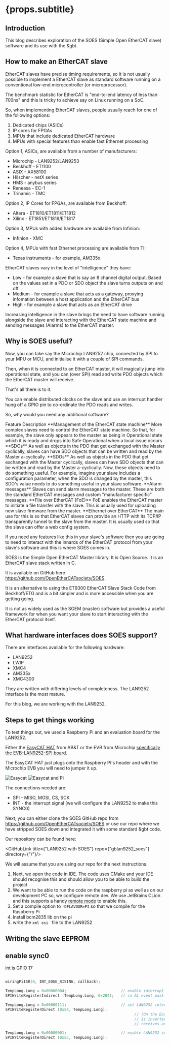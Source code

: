 

# {props.subtitle}
<PageTag tags={props.tags}/>
<ReadingTime time="7"/>

<TitleImage image={netx52} alt="LAN9252"/>

## Introduction

This blog describes exploration of the SOES (Simple Open EtherCAT slave) software and its use with the &gbt.

## How to make an EtherCAT slave
EtherCAT slaves have precise timing requirements, so it is not usually possible to implement a EtherCAT slave as standard software running on a conventional low-end microcontroller (or microprocessor).

The benchmark statistic for EtherCAT is "end-to-end latency of less than 700ns" and this is tricky to achieve say on Linux running on a SoC.

So, when implementing EtherCAT slaves, people usually reach for one of the following options:

1. Dedicated chips (ASICs)
1. IP cores for FPGAs
1. MPUs that include dedicated EtherCAT hardware
1. MPUs with special features than enable fast Ethernet processing

Option 1, ASICs, are available from a number of manufacturers:
* Microchip - LAN9252/LAN9253
* Beckhoff - ET1100
* ASIX - AX58100
* Hilscher - netX series
* HMS - anybus series
* Reneasa - EC-1
* Trinamic - TMC

Option 2, IP Cores for FPGAs, are available from Beckhoff:
* Altera - ET1810/ET1811/ET1812
* Xilinx - ET1851/ET1816/ET1817

Option 3, MPUs with added hardware are available from Infinion:
* Infinion - XMC

Option 4, MPUs with fast Ethernet processing are available from TI:
* Texas instruments - for example, AM335x

EtherCAT slaves vary in the level of "intelligence" they have:
* Low - for example a slave that is say an 8 channel digital output. Based on the values set in a PDO or SDO object the slave turns outputs on and off
* Medium - for example a slave that acts as a gateway, proxying infomation between a host application and the EtherCAT bus
* High - for example a slave that acts as an EtherCAT drive

Increasing intelligence in the slave brings the need to have software running alongside the slave and interacting with the EtherCAT state machine and sending messages (Alarms) to the EtherCAT master.

## Why is SOES useful?

Now, you can take say the Microchip LAN9252 chip, connected by SPI to your MPU or MCU, and initialise it with a couple of SPI commands.

Then, when it is connected to an EtherCAT master, it will magically jump into operational state, and you can (over SPI) read and write PDO objects which the EtherCAT master will receive.

That's all there is to it.

You can enable distributed clocks on the slave and use an interrupt handler hung off a GPIO pin to co-ordinate the PDO reads and writes.

So, why would you need any additional software?


<BogStandardHeaderRow>
    <BogStandardCol span={8}>Feature</BogStandardCol>
    <BogStandardCol span={16}>Description</BogStandardCol>
</BogStandardHeaderRow>
<BogStandardRow>
    <BogStandardCol span={8}>**Management of the EtherCAT state machine**</BogStandardCol>
    <BogStandardCol span={16}>More complex slaves need to control the EtherCAT state machine. So that, for example, the slave only appears to the master as being in Operational state which it is ready and drops into Safe Operational when a local issue occurs</BogStandardCol>
</BogStandardRow>

<BogStandardRow>
    <BogStandardCol span={8}>**SDOs**</BogStandardCol>
    <BogStandardCol span={16}>As well as objects in the PDO that get exchanged with the Master cyclically, slaves can have SDO objects that can be written and read by the Master a-cyclically.</BogStandardCol>
</BogStandardRow>

<BogStandardRow>
    <BogStandardCol span={8}>**SDOs**</BogStandardCol>
    <BogStandardCol span={16}>As well as objects in the PDO that get exchanged with the Master cyclically, slaves can have SDO objects that can be written and read by the Master a-cyclically. Now, these objects need to do something useful. For example, imagine your slave includes a configuration parameter, when the SDO is changed by the master, this SDO's value needs to do something useful in your slave software.</BogStandardCol>
</BogStandardRow>


<BogStandardRow>
    <BogStandardCol span={8}>**Alarm messages**</BogStandardCol>
    <BogStandardCol span={16}>Slaves can send alarm messages to the master. These are both the standard EtherCAT messages and custom "manufacturer specific" messages.</BogStandardCol>
</BogStandardRow>


<BogStandardRow>
    <BogStandardCol span={8}>**File over EtherCAT (FoE)**</BogStandardCol>
    <BogStandardCol span={16}>FoE enables the EtherCAT master to initiate a file transfer with the slave. This is usually used for uploading new slave firmware from the master.</BogStandardCol>
</BogStandardRow>


<BogStandardRow>
    <BogStandardCol span={8}>**Ethernet over EtherCAT**</BogStandardCol>
    <BogStandardCol span={16}>The main use for this is so that EtherCAT slaves can provide an HTTP with its TCP/IP transparently tunnel to the slave from the master. It is usually used so that the slave can offer a web config system.</BogStandardCol>
</BogStandardRow>

If you need any features like this in your slave's software then you are going to need to interact with the innards of the EtherCAT protocol from your slave's software and this is where SOES comes in.

SOES is the Simple Open EtherCAT Master library. It is Open Source. It is an EtherCAT slave stack written in C.

It is available on GitHub here <a href="https://github.com/OpenEtherCATsociety/SOES">https://github.com/OpenEtherCATsociety/SOES</a>.

It is an alternative to using the ET9300 EtherCAT Slave Stack Code from Beckhoff/ETG and is a bit simpler and is more accessible when you are getting going.

It is not as widely used as the SOEM (master) software but provides a useful framework for when you want your slave to start interacting with the EtherCAT protocol itself.

## What hardware interfaces does SOES support?

There are interfaces available for the following hardware:
* LAN9252
* LWIP
* XMC4
* AM335x
* XMC4300

They are written with differing levels of completeness. The LAN9252 interface is the most mature.

For this blog, we are working with the LAN9252.

## Steps to get things working

To test things out, we used a Raspberry Pi and an evaluation board for the LAN9252.

Either the <a href="https://www.bausano.net/en/hardware/ethercat-e-arduino/ethercat-and-raspberry.html">EasyCAT HAT</a> from AB&T or the EVB from Microchip <a href="https://www.microchip.com/en-us/product/LAN9252#Development%20Environment"> specifically the EVB-LAN9252-SPI board</a>.

The EasyCAT HAT just plugs onto the Raspberry Pi's header and with the Microchip EVB you will need to jumper it up.

<Image meta={easycat} alt="Easycat" maxWidth={600}/>
<Image meta={easycat_pi} alt="Easycat and Pi" maxWidth={600}/>

The connections needed are:

* SPI - MISO, MOSI, CS, SCK
* INT - the interrupt signal (we will configure the LAN9252 to make this SYNC0)

Next, you can either clone the SOES GitHub repo from  <a href="https://github.com/OpenEtherCATsociety/SOES">https://github.com/OpenEtherCATsociety/SOES</a> or use our repo where we have stripped SOES down and integrated it with some standard &gbt code.

Our repository can be found here:

<GitHubLink title={"LAN9252 with SOES"} repo={"gblan9252_soes"} directory={"/"}/>

We will assume that you are using our repo for the next instructions.

1. Next, we open the code in IDE. The code uses CMake and your IDE should recognise this and should allow you to be able to build the project
1. We want to be able to run the code on the raspberry pi as well as on our development PC so, we configure remote dev. We use JetBrains CLion and this supports a handy <a href="https://www.jetbrains.com/help/clion/remote-projects-support.html"> remote mode</a> to enable this.
1. Set a compile option to `-DFLAVOUR=PI` so that we compile for the Raspberry Pi
1. Install bcm2835 lib on the pi
1. write the `xml esi ` file to the LAN9252




## Writing the slave EEPROM
<WriteSlaveEeprom/>


## enable sync0

int is GPIO 17

```c

wiringPiISR(0, INT_EDGE_RISING, callback);

TempLong.Long = 0x00000004;                        // enable interrupt from SYNC 0
SPIWriteRegisterIndirect (TempLong.Long, 0x204);   // in AL event mask register and disable  other interrupt sources

TempLong.Long = 0x00000111;                        // set LAN9252 interrupt pin driver as push-pull active high
SPIWriteRegisterDirect (0x54, TempLong.Long);
                                                         // (On the EasyCAT board the IRQ pin
                                                         // is inverted by a mosfet, so Arduino
                                                         // receives an active low signal)

TempLong.Long = 0x00000001;                        // enable LAN9252 interrupt
SPIWriteRegisterDirect (0x5C, TempLong.Long);
```